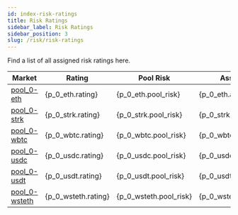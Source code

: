 ```yaml
---
id: index-risk-ratings
title: Risk Ratings
sidebar_label: Risk Ratings
sidebar_position: 3
slug: /risk/risk-ratings
---
```




Find a list of all assigned risk ratings here.


| **Market**                                    | **Rating**          | **Pool Risk**          | **Asset Risk**          | **Oracle Risk**          | **Market Risk**        | **Collateral Risk**          |
|-----------------------------------------------|---------------------|------------------------|-------------------------|------------------------- |---------------------------|------------------------------|
| [pool_0-eth](./risk-reports/pool_0-eth)       | {p_0_eth.rating}    | {p_0_eth.pool_risk}    | {p_0_eth.asset_risk}    | {p_0_eth.oracle_risk}    | {p_0_eth.market_risk}    | {p_0_eth.collateral_risk}    |
| [pool_0-strk](./risk-reports/pool_0-strk)     | {p_0_strk.rating}   | {p_0_strk.pool_risk}   | {p_0_strk.asset_risk}   | {p_0_strk.oracle_risk}   | {p_0_strk.market_risk}   | {p_0_strk.collateral_risk}   |
| [pool_0-wbtc](./risk-reports/pool_0-wbtc)     | {p_0_wbtc.rating}   | {p_0_wbtc.pool_risk}   | {p_0_wbtc.asset_risk}   | {p_0_wbtc.oracle_risk}   | {p_0_wbtc.market_risk}   | {p_0_wbtc.collateral_risk}   |
| [pool_0-usdc](./risk-reports/pool_0-usdc)     | {p_0_usdc.rating}   | {p_0_usdc.pool_risk}   | {p_0_usdc.asset_risk}   | {p_0_usdc.oracle_risk}   | {p_0_usdc.market_risk}   | {p_0_usdc.collateral_risk}   |
| [pool_0-usdt](./risk-reports/pool_0-usdt)     | {p_0_usdt.rating}   | {p_0_usdt.pool_risk}   | {p_0_usdt.asset_risk}   | {p_0_usdt.oracle_risk}   | {p_0_usdt.market_risk}   | {p_0_usdt.collateral_risk}   |
| [pool_0-wsteth](./risk-reports/pool_0-wsteth) | {p_0_wsteth.rating} | {p_0_wsteth.pool_risk} | {p_0_wsteth.asset_risk} | {p_0_wsteth.oracle_risk} | {p_0_wsteth.market_risk} | {p_0_wsteth.collateral_risk} |